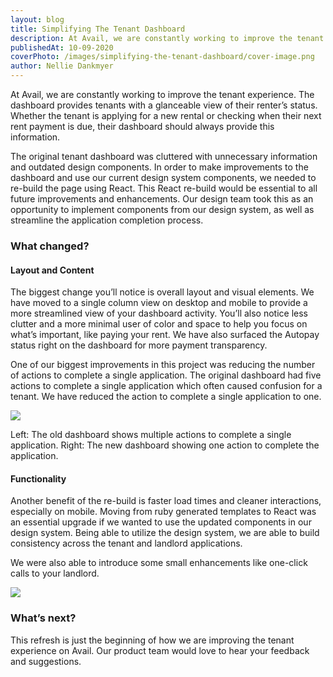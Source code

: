 ```yaml
---
layout: blog
title: Simplifying The Tenant Dashboard
description: At Avail, we are constantly working to improve the tenant experience. The dashboard provides tenants with a glanceable view of their renter’s status. Whether the tenant is applying for a new rental or checking when their next rent payment is due, their dashboard should always provide this information.
publishedAt: 10-09-2020
coverPhoto: /images/simplifying-the-tenant-dashboard/cover-image.png
author: Nellie Dankmyer
---
```


At Avail, we are constantly working to improve the tenant experience. The dashboard provides tenants with a glanceable view of their renter’s status. Whether the tenant is applying for a new rental or checking when their next rent payment is due, their dashboard should always provide this information.

The original tenant dashboard was cluttered with unnecessary information and outdated design components. In order to make improvements to the dashboard and use our current design system components, we needed to re-build the page using React. This React re-build would be essential to all future improvements and enhancements. Our design team took this as an opportunity to implement components from our design system, as well as streamline the application completion process.

### What changed?

#### Layout and Content

The biggest change you’ll notice is overall layout and visual elements. We have moved to a single column view on desktop and mobile to provide a more streamlined view of your dashboard activity. You’ll also notice less clutter and a more minimal user of color and space to help you focus on what’s important, like paying your rent. We have also surfaced the Autopay status right on the dashboard for more payment transparency.

One of our biggest improvements in this project was reducing the number of actions to complete a single application. The original dashboard had five actions to complete a single application which often caused confusion for a tenant. We have reduced the action to complete a single application to one.

![](/images/simplifying-the-tenant-dashboard/application-update.png)

Left: The old dashboard shows multiple actions to complete a single application. Right: The new dashboard showing one action to complete the application.

#### Functionality

Another benefit of the re-build is faster load times and cleaner interactions, especially on mobile. Moving from ruby generated templates to React was an essential upgrade if we wanted to use the updated components in our design system. Being able to utilize the design system, we are able to build consistency across the tenant and landlord applications.

We were also able to introduce some small enhancements like one-click calls to your landlord.

![](/images/simplifying-the-tenant-dashboard/call-landlord.png)

### What’s next?

This refresh is just the beginning of how we are improving the tenant experience on Avail. Our product team would love to hear your feedback and suggestions.
